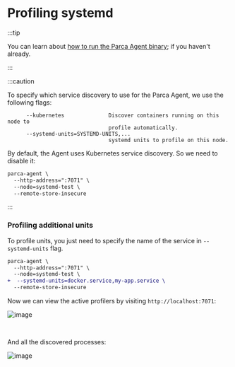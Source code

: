 # Profiling systemd


:::tip

You can learn about [how to run the Parca Agent binary](/docs/agent-binary); if you haven't already.

:::

:::caution

To specify which service discovery to use for the Parca Agent, we use the following flags:

```shell
      --kubernetes              Discover containers running on this node to
                                profile automatically.
      --systemd-units=SYSTEMD-UNITS,...
                                systemd units to profile on this node.
```

By default, the Agent uses Kubernetes service discovery. So we need to disable it:

```diff
parca-agent \
  --http-address=":7071" \
  --node=systemd-test \
  --remote-store-insecure
```
:::

### Profiling additional units

To profile units, you just need to specify the name of the service in `--systemd-units` flag.
```diff
parca-agent \
  --http-address=":7071" \
  --node=systemd-test \
+  --systemd-units=docker.service,my-app.service \
  --remote-store-insecure
```

Now we can view the active profilers by visiting `http://localhost:7071`:
 <BrowserWindow>

 ![image](../static/img/tutorial/active_profilers.png)

 </BrowserWindow>

<br/>

And all the discovered processes:
<BrowserWindow>

![image](../static/img/tutorial/processes.png)

</BrowserWindow>
